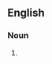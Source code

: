 {{also|puppy dog eyes}}
==English==

===Noun===
{{en-plural noun|head=[[puppy]]-[[dog]] [[eye]]s}}

# {{alternative spelling of|puppy dog eyes|lang=en}}